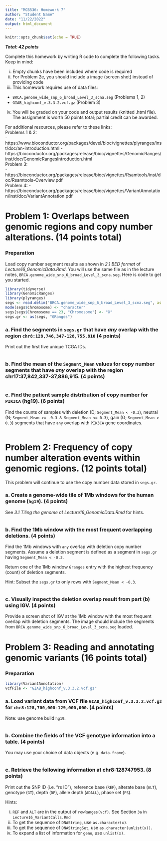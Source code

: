 ---
title: "MCB536: Homework 7"
author: "Student Name"
date: "11/22/2022"
output: html_document
---

```{r setup, include=FALSE}
knitr::opts_chunk$set(echo = TRUE)
```
***Total: 42 points***

Complete this homework by writing R code to complete the following tasks. Keep in mind:

i. Empty chunks have been included where code is required
ii. For Problem 2e, you should include a image (screen shot) instead of providing code
iii. This homework requires use of data files:

  - `BRCA.genome_wide_snp_6_broad_Level_3_scna.seg` (Problems 1, 2)
  - `GIAB_highconf_v.3.3.2.vcf.gz` (Problem 3)
  
iv. You will be graded on your code and output results (knitted .html file). The assignment is worth 50 points total; partial credit can be awarded.

For additional resources, please refer to these links:  
Problems 1 & 2:  
  - https://www.bioconductor.org/packages/devel/bioc/vignettes/plyranges/inst/doc/an-introduction.html
  - https://bioconductor.org/packages/release/bioc/vignettes/GenomicRanges/inst/doc/GenomicRangesIntroduction.html  
Problem 3:  
  - https://bioconductor.org/packages/release/bioc/vignettes/Rsamtools/inst/doc/Rsamtools-Overview.pdf  
Problem 4: 
  - https://bioconductor.org/packages/release/bioc/vignettes/VariantAnnotation/inst/doc/VariantAnnotation.pdf  

# Problem 1: Overlaps between genomic regions and copy number alterations. (14 points total)

### Preparation
Load copy number segment results as shown in *2.1 BED format* of *Lecture16_GenomicData.Rmd*. You will use the same file as in the lecture notes, `BRCA.genome_wide_snp_6_broad_Level_3_scna.seg`. Here is code to get you started.
```{r, message=FALSE}
library(tidyverse)
library(GenomicRanges)
library(plyranges)
segs <- read.delim("BRCA.genome_wide_snp_6_broad_Level_3_scna.seg", as.is = TRUE)
mode(segs$Chromosome) <- "character" 
segs[segs$Chromosome == 23, "Chromosome"] <- "X"
segs.gr <- as(segs, "GRanges")
```

### a. Find the segments in `segs.gr` that have *any* overlap with the region `chr8:128,746,347-128,755,810` (4 points)
Print out the first five unique TCGA IDs.
```{r}

```

### b. Find the mean of the `Segment_Mean` values for copy number segments that have *any* overlap with the region chr17:37,842,337-37,886,915. (4 points)
```{r}

```

### c. Find the patient sample distribution of copy number for `PIK3CA` (hg19). (6 points)
Find the counts of samples with deletion (D; `Segment_Mean < -0.3`), neutral (N; `Segment_Mean >= -0.3 & Segment_Mean <= 0.3`), gain (G; `Segment_Mean > 0.3`) segments that have `any` overlap with `PIK3CA` gene coordinates.  
```{r}

```

# Problem 2: Frequency of copy number alteration events within genomic regions. (12 points total) 

This problem will continue to use the copy number data stored in `segs.gr`.

### a. Create a genome-wide tile of 1Mb windows for the human genome (`hg19`). (4 points)
See *3.1 Tiling the genome* of *Lecture16_GenomicData.Rmd* for hints.
```{r}

```

### b. Find the 1Mb window with the most frequent overlapping deletions. (4 points)
Find the 1Mb windows with `any` overlap with deletion copy number segments. Assume a deletion segment is defined as a segment in `segs.gr` having `Segment_Mean < -0.3`. 

Return one of the 1Mb window `Granges` entry with the highest frequency (count) of deletion segments.

Hint: Subset the `segs.gr` to only rows with `Segment_Mean < -0.3`. 
```{r}

```

### c. Visually inspect the deletion overlap result from part (b) using IGV. (4 points)
Provide a screen shot of IGV at the 1Mb window with the most frequent overlap with deletion segments. The image should include the segments from `BRCA.genome_wide_snp_6_broad_Level_3_scna.seg` loaded. 

# Problem 3: Reading and annotating genomic variants (16 points total)

### Preparation
```{r, message=FALSE}
library(VariantAnnotation)
vcfFile <- "GIAB_highconf_v.3.3.2.vcf.gz"
```

### a. Load variant data from VCF file `GIAB_highconf_v.3.3.2.vcf.gz` for `chr8:128,700,000-129,000,000`. (4 points)
Note: use genome build `hg19`.
```{r}

```

### b. Combine the fields of the VCF genotype information into a table. (4 points)
You may use your choice of data objects (e.g. `data.frame`).
```{r}

```

### c. Retrieve the following information at chr8:128747953. (8 points)
Print out the SNP ID (i.e. "rs ID"), reference base (`REF`), alterate base (`ALT`), genotype (`GT`), depth (`DP`), allele depth (`ADALL`), phase set (`PS`).

Hints: 

  i. `REF` and `ALT` are in the output of `rowRanges(vcf)`. See Section `3a` in `Lecture16_VariantCalls.Rmd` 
  ii. To get the sequence of `DNAString`, use `as.character(x)`.  
  ii. To get the sequence of `DNAStringSet`, use `as.character(unlist(x))`. 
  iii. To expand a list of information for `geno`, use `unlist(x)`.  

  
```{r}

```
